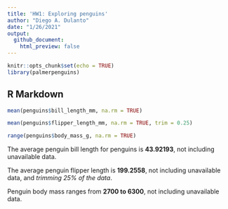 ```yaml
---
title: 'HW1: Exploring penguins'
author: "Diego A. Dulanto"
date: "1/26/2021"
output:
  github_document:
    html_preview: false
---
```


```r
knitr::opts_chunk$set(echo = TRUE)
library(palmerpenguins)
```

## R Markdown

```r
mean(penguins$bill_length_mm, na.rm = TRUE)

mean(penguins$flipper_length_mm, na.rm = TRUE, trim = 0.25)

range(penguins$body_mass_g, na.rm = TRUE)
```

The average penguin bill length for penguins is **43.92193**, not including unavailable data.

The average penguin flipper length is **199.2558**, not including unavailable data, and *trimming 25% of the data*.

Penguin body mass ranges from **2700 to 6300**, not including unavailable data.